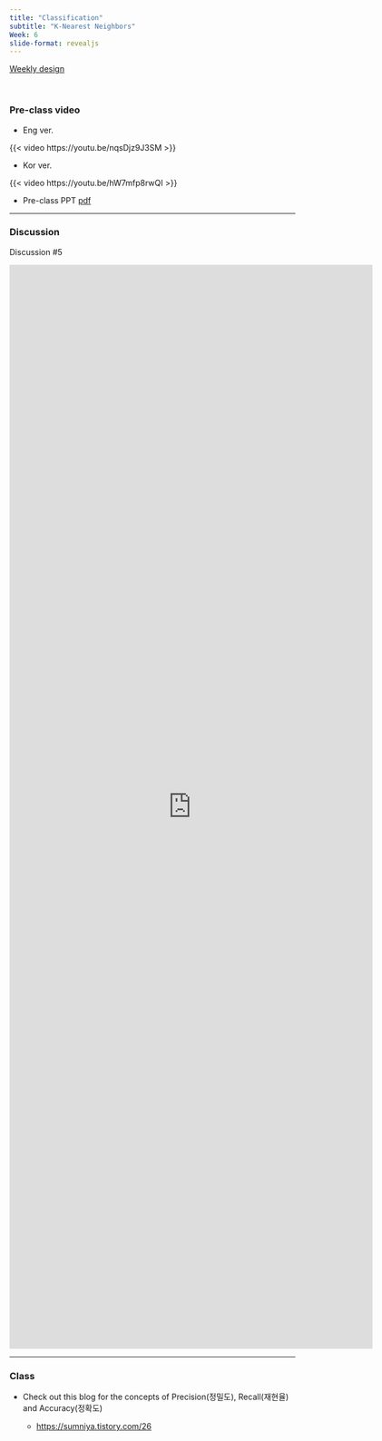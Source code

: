 ```yaml
---
title: "Classification"
subtitle: "K-Nearest Neighbors"
Week: 6
slide-format: revealjs
---
```


[Weekly design](https://cjleelab.netlify.app/teaching/ml101/weekly/)

<br>

### Pre-class video

-   Eng ver.

{{< video https://youtu.be/nqsDjz9J3SM >}}

-   Kor ver.

{{< video https://youtu.be/hW7mfp8rwQI >}}

-   Pre-class PPT [pdf](content/ML_pre_06.pdf)

------------------------------------------------------------------------

### Discussion

Discussion #5 

<iframe src="https://docs.google.com/forms/d/e/1FAIpQLSfKih4BTRim28ac6EssMaVwIDsKc3k6I7-NPmxqRGRFUNeVEw/viewform?embedded=true" width="640" height="1910" frameborder="0" marginheight="0" marginwidth="0">Loading…</iframe>

------------------------------------------------------------------------

### Class

-   Check out this blog for the concepts of Precision(정밀도), Recall(재현율) and Accuracy(정확도)

    -   <https://sumniya.tistory.com/26>

